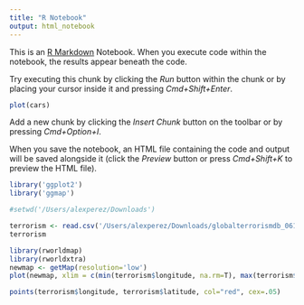 ```yaml
---
title: "R Notebook"
output: html_notebook
---
```


This is an [R Markdown](http://rmarkdown.rstudio.com) Notebook. When you execute code within the notebook, the results appear beneath the code. 

Try executing this chunk by clicking the *Run* button within the chunk or by placing your cursor inside it and pressing *Cmd+Shift+Enter*. 

```r
plot(cars)
```

Add a new chunk by clicking the *Insert Chunk* button on the toolbar or by pressing *Cmd+Option+I*.

When you save the notebook, an HTML file containing the code and output will be saved alongside it (click the *Preview* button or press *Cmd+Shift+K* to preview the HTML file).

```r
library('ggplot2')
library('ggmap')

#setwd('/Users/alexperez/Downloads')

terrorism <- read.csv('/Users/alexperez/Downloads/globalterrorismdb_0617dist.csv')
terrorism
```
```r
library(rworldmap)
library(rworldxtra)
newmap <- getMap(resolution='low')
plot(newmap, xlim = c(min(terrorism$longitude, na.rm=T), max(terrorism$longitude, na.rm=T)), ylim = c(min(terrorism$latitude, na.rm=T), max(terrorism$latitude,na.rm=T)), asp=1)

points(terrorism$longitude, terrorism$latitude, col="red", cex=.05)

```